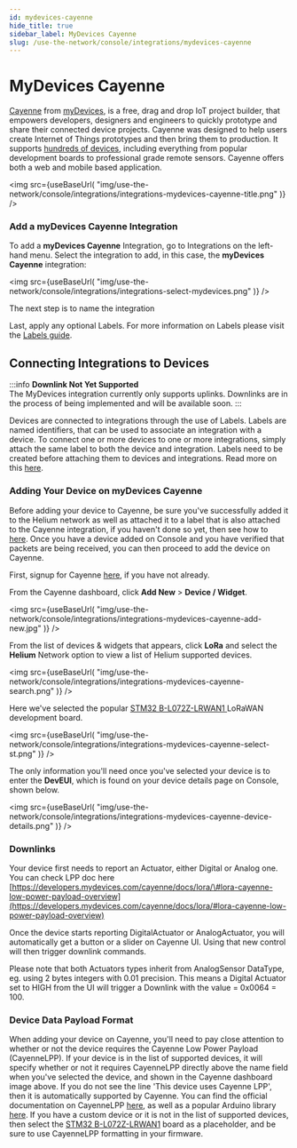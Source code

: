 ```yaml
---
id: mydevices-cayenne
hide_title: true
sidebar_label: MyDevices Cayenne
slug: /use-the-network/console/integrations/mydevices-cayenne
---
```



# MyDevices Cayenne

[Cayenne](https://developers.mydevices.com/cayenne/features/) from
[myDevices](https://mydevices.com/), is a free, drag and drop IoT project
builder, that empowers developers, designers and engineers to quickly prototype
and share their connected device projects. Cayenne was designed to help users
create Internet of Things prototypes and then bring them to production. It
supports
[hundreds of devices](https://developers.mydevices.com/cayenne/supported-hardware/),
including everything from popular development boards to professional grade
remote sensors. Cayenne offers both a web and mobile based application.

<img
  src={useBaseUrl(
    "img/use-the-network/console/integrations/integrations-mydevices-cayenne-title.png"
  )}
/>

### Add a myDevices Cayenne Integration

To add a **myDevices Cayenne** Integration, go to Integrations on the left-hand
menu. Select the integration to add, in this case, the **myDevices Cayenne**
integration:

<img
  src={useBaseUrl(
    "img/use-the-network/console/integrations/integrations-select-mydevices.png"
  )}
/>

The next step is to name the integration

Last, apply any optional Labels. For more information on Labels please visit the
[Labels guide](../labels).

## Connecting Integrations to Devices

:::info 
**Downlink Not Yet Supported**  
The MyDevices integration currently only supports uplinks. Downlinks are in the
process of being implemented and will be available soon. 
:::

Devices are connected to integrations through the use of Labels. Labels are
named identifiers, that can be used to associate an integration with a device.
To connect one or more devices to one or more integrations, simply attach the
same label to both the device and integration. Labels need to be created before
attaching them to devices and integrations. Read more on this [here](../labels).

### Adding Your Device on myDevices Cayenne

Before adding your device to Cayenne, be sure you've successfully added it to
the Helium network as well as attached it to a label that is also attached to
the Cayenne integration, if you haven't done so yet, then see how to
[here](../adding-devices). Once you have a device added on Console and you have
verified that packets are being received, you can then proceed to add the device
on Cayenne.

First, signup for Cayenne
[here](https://developers.mydevices.com/cayenne/signup/), if you have not
already.

From the Cayenne dashboard, click **Add New** &gt; **Device / Widget**.

<img
  src={useBaseUrl(
    "img/use-the-network/console/integrations/integrations-mydevices-cayenne-add-new.jpg"
  )}
/>

From the list of devices & widgets that appears, click **LoRa** and select the
**Helium** Network option to view a list of Helium supported devices.

<img
  src={useBaseUrl(
    "img/use-the-network/console/integrations/integrations-mydevices-cayenne-search.png"
  )}
/>

Here we've selected the popular
[STM32 B-L072Z-LRWAN1 ](https://www.st.com/en/evaluation-tools/b-l072z-lrwan1.html)LoRaWAN
development board.

<img
  src={useBaseUrl(
    "img/use-the-network/console/integrations/integrations-mydevices-cayenne-select-st.png"
  )}
/>

The only information you'll need once you've selected your device is to enter
the **DevEUI**, which is found on your device details page on Console, shown
below.

<img
  src={useBaseUrl(
    "img/use-the-network/console/integrations/integrations-mydevices-cayenne-device-details.png"
  )}
/>

### Downlinks

Your device first needs to report an Actuator, either Digital or Analog one. You
can check LPP doc here
[https://developers.mydevices.com/cayenne/docs/lora/\#lora-cayenne-low-power-payload-overview](https://developers.mydevices.com/cayenne/docs/lora/#lora-cayenne-low-power-payload-overview)

Once the device starts reporting DigitalActuator or AnalogActuator, you will
automatically get a button or a slider on Cayenne UI. Using that new control
will then trigger downlink commands.

Please note that both Actuators types inherit from AnalogSensor DataType, eg.
using 2 bytes integers with 0.01 precision. This means a Digital Actuator set to
HIGH from the UI will trigger a Downlink with the value = 0x0064 = 100.

### Device Data Payload Format

When adding your device on Cayenne, you'll need to pay close attention to
whether or not the device requires the Cayenne Low Power Payload \(CayenneLPP\).
If your device is in the list of supported devices, it will specify whether or
not it requires CayenneLPP directly above the name field when you've selected
the device, and shown in the Cayenne dashboard image above. If you do not see
the line 'This device uses Cayenne LPP', then it is automatically supported by
Cayenne. You can find the official documentation on CayenneLPP
[here](https://developers.mydevices.com/cayenne/docs/lora/#lora-cayenne-low-power-payload),
as well as a popular Arduino library
[here](https://github.com/ElectronicCats/CayenneLPP). If you have a custom
device or it is not in the list of supported devices, then select the
[STM32 B-L072Z-LRWAN1](https://www.st.com/en/evaluation-tools/b-l072z-lrwan1.html)
board as a placeholder, and be sure to use CayenneLPP formatting in your
firmware.
